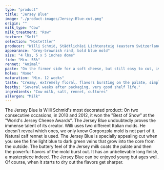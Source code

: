 ```yaml
---
type: "product"
title: "Jersey Blue"
image: "./product-images/Jersey-Blue-cut.png"
origin: ""
milk_type: "Cow"
milk_treatment: "Raw"
texture: "Soft"
selection: "Hostettler"
producer: "Willi Schmid, Städtlichäsi Lichtensteig (eastern Switzerland)"
appearance: "Grey-brownish rind, bold blue mold"
size: "4 lbs, 5 x 5 inches dome"
fidm: "Min. 55%"
rennet: "Animal"
paste: "On the firmer side for a soft cheese, but still easy to cut, ivory color, blue and green veins"
holes: "None"
maturation: "Min. 12 weeks"
taste: "Creamy, extremely floral, flavors bursting on the palate, simply superb"
bestby: "Several weeks after packaging, very good shelf life."
ingredients: "Cow milk, salt, rennet, cultures"
allergen: "Milk"
---
```


The Jersey Blue is Willi Schmid's most decorated product: On two consecutive occasions, in 2010 and 2012, it won the "Best of Show" at the "World's Jersey Cheese Awards". The Jersey Blue undoubtedly proves the immense talent of its creator. Willi uses two different Italian molds. He doesn't reveal which ones, we only know Gorgonzola mold is not part of it. Natural calf rennet is used. The Jersey Blue is specially appealing cut when you see the fine light blue to dark green veins that grow into the core from the outside. The buttery feel of the Jersey milk coats the palate and then the powerful flavors of the mold burst out. It has an unbelievable long finish, a masterpiece indeed. The Jersey Blue can be enjoyed young but ages well. Of course, when it starts to dry out the flavors get sharper.
